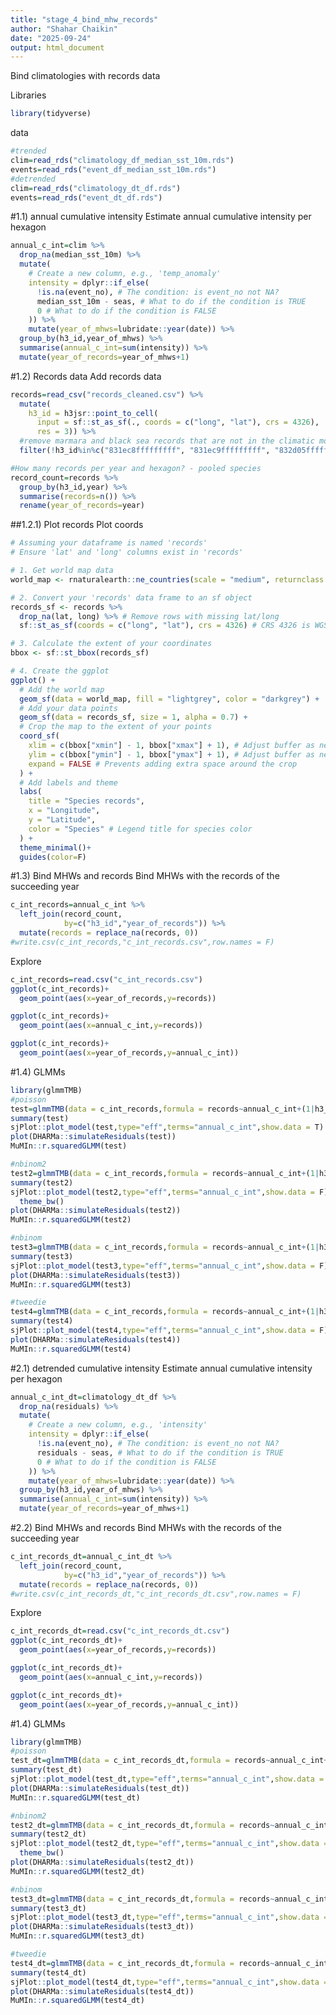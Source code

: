 ```yaml
---
title: "stage_4_bind_mhw_records"
author: "Shahar Chaikin"
date: "2025-09-24"
output: html_document
---
```


Bind climatologies with records data

Libraries
```r
library(tidyverse)
```

data
```r
#trended
clim=read_rds("climatology_df_median_sst_10m.rds")
events=read_rds("event_df_median_sst_10m.rds")
#detrended
clim=read_rds("climatology_dt_df.rds")
events=read_rds("event_dt_df.rds")
```

#1.1) annual cumulative intensity
Estimate annual cumulative intensity per hexagon
```r
annual_c_int=clim %>% 
  drop_na(median_sst_10m) %>% 
  mutate(
    # Create a new column, e.g., 'temp_anomaly'
    intensity = dplyr::if_else(
      !is.na(event_no), # The condition: is event_no not NA?
      median_sst_10m - seas, # What to do if the condition is TRUE
      0 # What to do if the condition is FALSE
    )) %>% 
    mutate(year_of_mhws=lubridate::year(date)) %>% 
  group_by(h3_id,year_of_mhws) %>% 
  summarise(annual_c_int=sum(intensity)) %>% 
  mutate(year_of_records=year_of_mhws+1)
```

#1.2) Records data
Add records data
```r
records=read_csv("records_cleaned.csv") %>% 
  mutate(
    h3_id = h3jsr::point_to_cell(
      input = sf::st_as_sf(., coords = c("long", "lat"), crs = 4326),
      res = 3)) %>% 
  #remove marmara and black sea records that are not in the climatic model
  filter(!h3_id%in%c("831ec8fffffffff", "831ec9fffffffff", "832d05fffffffff"))

#How many records per year and hexagon? - pooled species
record_count=records %>% 
  group_by(h3_id,year) %>% 
  summarise(records=n()) %>% 
  rename(year_of_records=year)
```

##1.2.1) Plot records
Plot coords
```r
# Assuming your dataframe is named 'records'
# Ensure 'lat' and 'long' columns exist in 'records'

# 1. Get world map data
world_map <- rnaturalearth::ne_countries(scale = "medium", returnclass = "sf")

# 2. Convert your 'records' data frame to an sf object
records_sf <- records %>%
  drop_na(lat, long) %>% # Remove rows with missing lat/long
  sf::st_as_sf(coords = c("long", "lat"), crs = 4326) # CRS 4326 is WGS84 for lat/long

# 3. Calculate the extent of your coordinates
bbox <- sf::st_bbox(records_sf)

# 4. Create the ggplot
ggplot() +
  # Add the world map
  geom_sf(data = world_map, fill = "lightgrey", color = "darkgrey") +
  # Add your data points
  geom_sf(data = records_sf, size = 1, alpha = 0.7) +
  # Crop the map to the extent of your points
  coord_sf(
    xlim = c(bbox["xmin"] - 1, bbox["xmax"] + 1), # Adjust buffer as needed
    ylim = c(bbox["ymin"] - 1, bbox["ymax"] + 1), # Adjust buffer as needed
    expand = FALSE # Prevents adding extra space around the crop
  ) +
  # Add labels and theme
  labs(
    title = "Species records",
    x = "Longitude",
    y = "Latitude",
    color = "Species" # Legend title for species color
  ) +
  theme_minimal()+
  guides(color=F)
```

#1.3) Bind MHWs and records
Bind MHWs with the records of the succeeding year
```r
c_int_records=annual_c_int %>% 
  left_join(record_count,
            by=c("h3_id","year_of_records")) %>% 
  mutate(records = replace_na(records, 0))
#write.csv(c_int_records,"c_int_records.csv",row.names = F)
```

Explore
```r
c_int_records=read.csv("c_int_records.csv")
ggplot(c_int_records)+
  geom_point(aes(x=year_of_records,y=records))

ggplot(c_int_records)+
  geom_point(aes(x=annual_c_int,y=records))

ggplot(c_int_records)+
  geom_point(aes(x=year_of_records,y=annual_c_int))
```

#1.4) GLMMs
```r
library(glmmTMB)
#poisson
test=glmmTMB(data = c_int_records,formula = records~annual_c_int+(1|h3_id),family = "poisson")
summary(test)
sjPlot::plot_model(test,type="eff",terms="annual_c_int",show.data = T)
plot(DHARMa::simulateResiduals(test))
MuMIn::r.squaredGLMM(test)

#nbinom2
test2=glmmTMB(data = c_int_records,formula = records~annual_c_int+(1|h3_id),family = "nbinom2")
summary(test2)
sjPlot::plot_model(test2,type="eff",terms="annual_c_int",show.data = F)+
  theme_bw()
plot(DHARMa::simulateResiduals(test2))
MuMIn::r.squaredGLMM(test2)

#nbinom
test3=glmmTMB(data = c_int_records,formula = records~annual_c_int+(1|h3_id),family = "nbinom1")
summary(test3)
sjPlot::plot_model(test3,type="eff",terms="annual_c_int",show.data = F)
plot(DHARMa::simulateResiduals(test3))
MuMIn::r.squaredGLMM(test3)

#tweedie
test4=glmmTMB(data = c_int_records,formula = records~annual_c_int+(1|h3_id),family = "tweedie")
summary(test4)
sjPlot::plot_model(test4,type="eff",terms="annual_c_int",show.data = F)
plot(DHARMa::simulateResiduals(test4))
MuMIn::r.squaredGLMM(test4)
```

#2.1) detrended cumulative intensity
Estimate annual cumulative intensity per hexagon
```r
annual_c_int_dt=climatology_dt_df %>% 
  drop_na(residuals) %>% 
  mutate(
    # Create a new column, e.g., 'intensity'
    intensity = dplyr::if_else(
      !is.na(event_no), # The condition: is event_no not NA?
      residuals - seas, # What to do if the condition is TRUE
      0 # What to do if the condition is FALSE
    )) %>% 
    mutate(year_of_mhws=lubridate::year(date)) %>% 
  group_by(h3_id,year_of_mhws) %>% 
  summarise(annual_c_int=sum(intensity)) %>% 
  mutate(year_of_records=year_of_mhws+1)
```

#2.2) Bind MHWs and records
Bind MHWs with the records of the succeeding year
```r
c_int_records_dt=annual_c_int_dt %>% 
  left_join(record_count,
            by=c("h3_id","year_of_records")) %>% 
  mutate(records = replace_na(records, 0))
#write.csv(c_int_records_dt,"c_int_records_dt.csv",row.names = F)
```

Explore
```r
c_int_records_dt=read.csv("c_int_records_dt.csv")
ggplot(c_int_records_dt)+
  geom_point(aes(x=year_of_records,y=records))

ggplot(c_int_records_dt)+
  geom_point(aes(x=annual_c_int,y=records))

ggplot(c_int_records_dt)+
  geom_point(aes(x=year_of_records,y=annual_c_int))
```

#1.4) GLMMs
```r
library(glmmTMB)
#poisson
test_dt=glmmTMB(data = c_int_records_dt,formula = records~annual_c_int+(1|h3_id),family = "poisson")
summary(test_dt)
sjPlot::plot_model(test_dt,type="eff",terms="annual_c_int",show.data = T)
plot(DHARMa::simulateResiduals(test_dt))
MuMIn::r.squaredGLMM(test_dt)

#nbinom2
test2_dt=glmmTMB(data = c_int_records_dt,formula = records~annual_c_int+(1|h3_id),family = "nbinom2")
summary(test2_dt)
sjPlot::plot_model(test2_dt,type="eff",terms="annual_c_int",show.data = F)+
  theme_bw()
plot(DHARMa::simulateResiduals(test2_dt))
MuMIn::r.squaredGLMM(test2_dt)

#nbinom
test3_dt=glmmTMB(data = c_int_records_dt,formula = records~annual_c_int+(1|h3_id),family = "nbinom1")
summary(test3_dt)
sjPlot::plot_model(test3_dt,type="eff",terms="annual_c_int",show.data = F)
plot(DHARMa::simulateResiduals(test3_dt))
MuMIn::r.squaredGLMM(test3_dt)

#tweedie
test4_dt=glmmTMB(data = c_int_records_dt,formula = records~annual_c_int+(1|h3_id),family = "tweedie")
summary(test4_dt)
sjPlot::plot_model(test4_dt,type="eff",terms="annual_c_int",show.data = F)
plot(DHARMa::simulateResiduals(test4_dt))
MuMIn::r.squaredGLMM(test4_dt)

```
